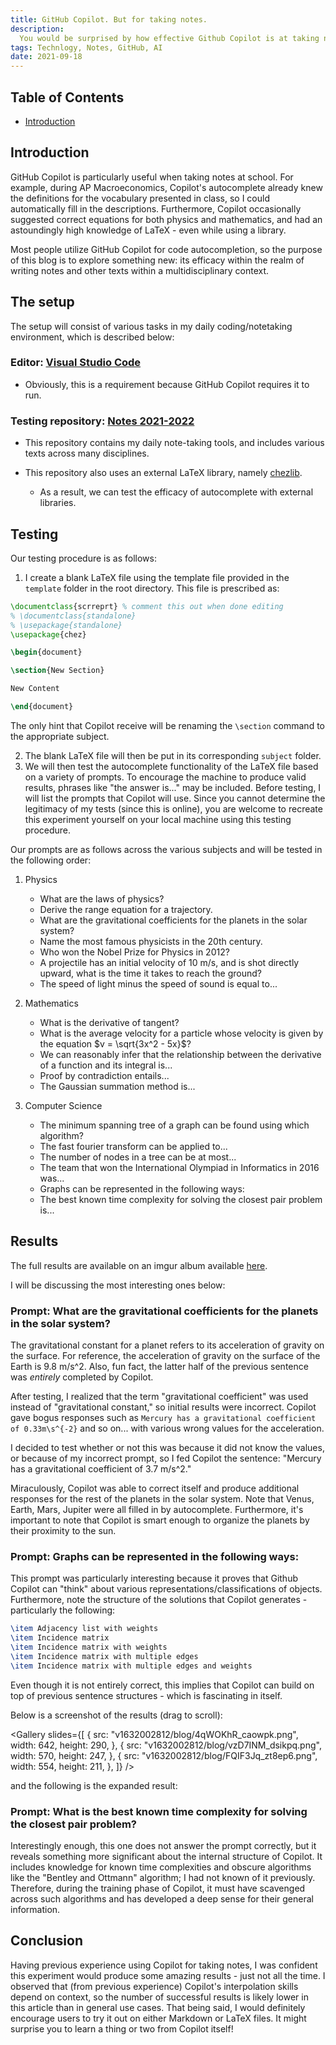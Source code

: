 ```yaml
---
title: GitHub Copilot. But for taking notes.
description:
  You would be surprised by how effective Github Copilot is at taking notes.
tags: Technlogy, Notes, GitHub, AI
date: 2021-09-18
---
```


<NextImage
	src="v1631996704/resources_recitation_example_zen_qxxob8.gif"
	width={1920}
	height={1080}
/>

## Table of Contents

- [Introduction](##Introduction)

## Introduction

GitHub Copilot is particularly useful when taking notes at school. For example,
during AP Macroeconomics, Copilot's autocomplete already knew the definitions for
the vocabulary presented in class, so I could automatically fill in the
descriptions. Furthermore, Copilot occasionally suggested correct equations
for both physics and mathematics, and had an astoundingly high knowledge of
LaTeX - even while using a library.

Most people utilize GitHub Copilot for code autocompletion, so the purpose of
this blog is to explore something new: its efficacy within the realm of writing
notes and other texts within a multidisciplinary context.

## The setup

The setup will consist of various tasks in my daily coding/notetaking
environment, which is described below:

### Editor: **[Visual Studio Code](https://code.visualstudio.com/)**

- Obviously, this is a requirement because GitHub Copilot requires it to run.

### Testing repository: **[Notes 2021-2022](https://github.com/nwatx/Notes-2021-2022)**

- This repository contains my daily note-taking tools, and includes various
  texts across many disciplines.

- This repository also uses an external LaTeX library, namely
  [chezlib](https://github.com/chezbgone/chez-sty).
  - As a result, we can test the efficacy of autocomplete with external
    libraries.

## Testing

Our testing procedure is as follows:

1. I create a blank LaTeX file using the template file provided in the
   `template` folder in the root directory. This file is prescribed as:

```tex
\documentclass{scrreprt} % comment this out when done editing
% \documentclass{standalone}
% \usepackage{standalone}
\usepackage{chez}

\begin{document}

\section{New Section}

New Content

\end{document}
```

The only hint that Copilot receive will be renaming the `\section` command to
the appropriate subject.

2. The blank LaTeX file will then be put in its corresponding `subject` folder.
3. We will then test the autocomplete functionality of the LaTeX file based on a
   variety of prompts. To encourage the machine to produce valid results,
   phrases like "the answer is..." may be included. Before testing, I will list
   the prompts that Copilot will use. Since you cannot determine the legitimacy
   of my tests (since this is online), you are welcome to recreate this
   experiment yourself on your local machine using this testing procedure.

Our prompts are as follows across the various subjects and will be tested in the
following order:

1. Physics

   - What are the laws of physics?
   - Derive the range equation for a trajectory.
   - What are the gravitational coefficients for the planets in the solar
     system?
   - Name the most famous physicists in the 20th century.
   - Who won the Nobel Prize for Physics in 2012?
   - A projectile has an initial velocity of $10$ m/s, and is shot directly
     upward, what is the time it takes to reach the ground?
   - The speed of light minus the speed of sound is equal to...

2. Mathematics

   - What is the derivative of tangent?
   - What is the average velocity for a particle whose velocity is given by the
     equation $v = \sqrt{3x^2 - 5x}$?
   - We can reasonably infer that the relationship between the derivative of a
     function and its integral is...
   - Proof by contradiction entails...
   - The Gaussian summation method is...

3. Computer Science

   - The minimum spanning tree of a graph can be found using which algorithm?
   - The fast fourier transform can be applied to...
   - The number of nodes in a tree can be at most...
   - The team that won the International Olympiad in Informatics in 2016 was...
   - Graphs can be represented in the following ways:
   - The best known time complexity for solving the closest pair problem is...

## Results

The full results are available on an imgur album available
[here](https://imgur.com/a/zES3rTA).

I will be discussing the most interesting ones below:

### Prompt: What are the gravitational coefficients for the planets in the solar system?

The gravitational constant for a planet refers to its acceleration of gravity on
the surface. For reference, the acceleration of gravity on the surface of the
Earth is 9.8 m/s^2. Also, fun fact, the latter half of the previous sentence was
_entirely_ completed by Copilot.

After testing, I realized that the term "gravitational coefficient" was used
instead of "gravitational constant," so initial results were incorrect. Copilot
gave bogus responses such as
`Mercury has a gravitational coefficient of 0.33m\s^{-2}` and so on... with
various wrong values for the acceleration.

I decided to test whether or not this was because it did not know the values, or
because of my incorrect prompt, so I fed Copilot the sentence: "Mercury has a
gravitational coefficient of $3.7$ m/s^2."

Miraculously, Copilot was able to correct itself and produce additional
responses for the rest of the planets in the solar system. Note that Venus,
Earth, Mars, Jupiter were all filled in by autocomplete. Furthermore, it's
important to note that Copilot is smart enough to organize the planets by their
proximity to the sun.

<NextImage
	src="v1632000577/blog/y9DE4zY_fkcke2.png"
	width={1387}
	height={470}
/>

### Prompt: Graphs can be represented in the following ways:

This prompt was particularly interesting because it proves that Github Copilot
can "think" about various representations/classifications of objects.
Furthermore, note the structure of the solutions that Copilot generates -
particularly the following:

```tex
\item Adjacency list with weights
\item Incidence matrix
\item Incidence matrix with weights
\item Incidence matrix with multiple edges
\item Incidence matrix with multiple edges and weights
```

Even though it is not entirely correct, this implies that Copilot can build on
top of previous sentence structures - which is fascinating in itself.

Below is a screenshot of the results (drag to scroll):

<Gallery
	slides={[
		{
			src: "v1632002812/blog/4qWOKhR_caowpk.png",
			width: 642,
			height: 290,
		},
		{
			src: "v1632002812/blog/vzD7INM_dsikpq.png",
			width: 570,
			height: 247,
		},
		{
			src: "v1632002812/blog/FQIF3Jq_zt8ep6.png",
			width: 554,
			height: 211,
		},
	]}
/>

and the following is the expanded result:

<NextImage src="v1632003464/blog/W4ZX5ub_so04uj.png" width={663} height={789} />

### Prompt: What is the best known time complexity for solving the closest pair problem?

Interestingly enough, this one does not answer the prompt correctly, but it
reveals something more significant about the internal structure of Copilot. It
includes knowledge for known time complexities and obscure algorithms like the
"Bentley and Ottmann" algorithm; I had not known of it previously. Therefore,
during the training phase of Copilot, it must have scavenged across such
algorithms and has developed a deep sense for their general information.

<NextImage
	src="v1632003920/blog/IzjbQFC_ouwneh.png"
	width={1138}
	height={1016}
/>

## Conclusion

Having previous experience using Copilot for taking notes, I was confident this
experiment would produce some amazing results - just not all the time. I
observed that (from previous experience) Copilot's interpolation skills depend
on context, so the number of successful results is likely lower in this article
than in general use cases. That being said, I would definitely encourage users
to try it out on either Markdown or LaTeX files. It might surprise you to learn
a thing or two from Copilot itself!